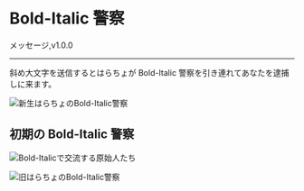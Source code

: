 
# Bold-Italic 警察

<FeatureBadge>メッセージ</FeatureBadge>,<VersionBadge>v1.0.0</VersionBadge>

---

斜め大文字を送信するとはらちょが Bold-Italic 警察を引き連れてあなたを逮捕しに来ます。

![新生はらちょのBold-Italic警察](../../static/images/bold.jpg)

## 初期の Bold-Italic 警察

![Bold-Italicで交流する原始人たち](../../static/images/bold-old.jpg)

![旧はらちょのBold-Italic警察](../../static/images/bold-oldharacho.jpg)

